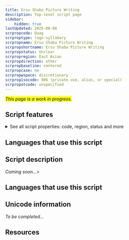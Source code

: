 ```yaml
---
title: Ersu Shaba Picture Writing
description: Top-level script page
sidebar:
    hidden: true
lastUpdated: 2025-08-08
scrpropcode: Qaag
scrproptype: logo-syllabary
scrpropname: Ersu Shaba Picture Writing
scrpropshortname: Ersu Shaba Picture Writing
scrpropstatus: Unclear
scrpropregion: East Asian
scrpropdirection: other
scrpropbaseline: centered
scrpropcase: no
scrpropwspace: discretionary
scrpropisocode: 906 (private use, alias, or special)
scrpropotcode: unspecified
---
```


<span style='background-color:yellow'>_This page is a work in progress._</span>


## Script features

<details>
<summary> See all script properties: code, region, status and more</summary>
<ScriptInfo />
</details>

## Languages that use this script

<WsList script='Qaag' wsMax='5' />

## Script description

_Coming soon..._>

## Languages that use this script

<WsList script='Qaag' wsMax='5' />

## Unicode information

_To be completed..._

## Resources

<ScriptResources detailSummary='seemore' />

